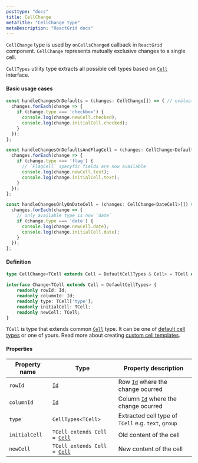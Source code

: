 ```yaml
---
posttype: "docs"
title: CellChange
metaTitle: "CellChange type"
metaDescription: "ReactGrid docs"
---
```


`CellChange` type is used by `onCellsChanged` callback in `ReactGrid` component. `CellChange` represents 
mutually exclusive changes to a single cell.

`CellTypes` utility type extracts all possible cell types based on [`Cell`](/docs/3.0/7-api/0-interfaces/4-cell/) interface.

#### Basic usage cases

```ts
const handleChangesOnDefaults = (changes: CellChange[]) => { // evaluates as `Change<TextCell> | Change<Datecell> | ...`
  changes.forEach(change => {
    if (change.type === 'checkbox') {
      console.log(change.newCell.checked);
      console.log(change.initialCell.checked);
    }
  });
};

const handleChangesOnDefaultsAndFlagCell = (changes: CellChange<DefaultCellTypes | FlagCell>[]) => { // evaluates as `Change<TextCell> | Change<Datecell> | ... | Change<FlagCell>`
  changes.forEach(change => {
    if (change.type === 'flag') {
      // `FlagCell` specyfic fields are now available
      console.log(change.newCell.text);
      console.log(change.initialCell.text);
    }
  });
};

const handleChangesOnlyOnDateCell = (changes: CellChange<DateCell>[]) => { // evaluates as `Change<DateCell>`
  changes.forEach(change => {
    // only available type is now `date`
    if (change.type === 'date') {
      console.log(change.newCell.date);
      console.log(change.initialCell.date);
    }
  });
};
```

#### Definition

```ts
type CellChange<TCell extends Cell = DefaultCellTypes & Cell> = TCell extends Cell ? Change<TCell> : never;

interface Change<TCell extends Cell = DefaultCellTypes> {
    readonly rowId: Id;
    readonly columnId: Id;
    readonly type: TCell['type'];
    readonly initialCell: TCell;
    readonly newCell: TCell;
}
```

`TCell` is type that extends common [`Cell`](/docs/3.0/7-api/0-interfaces/4-cell/) type. 
It can be one of [default cell types](/docs/3.0/7-api/1-types/6-default-cells/) or one of yours. 
Read more about creating [custom cell templates](/docs/3.0/5-create-your-own-cell-template/).

#### Properties

| Property name     | Type                                                                      | Property description      | 
| ------------      | -------------                                                             | --------------------      |
| `rowId`           | [`Id`](/docs/3.0/7-api/1-types/4-id/)                                     | Row [`Id`](/docs/3.0/7-api/1-types/4-id/) where the change ocurred | 
| `columnId`        | [`Id`](/docs/3.0/7-api/1-types/4-id/)                                     | Column [`Id`](/docs/3.0/7-api/1-types/4-id/) where the change ocurred | 
| `type`            | `CellTypes<TCell>`                                                        | Extracted cell type of `TCell` e.g. `text`, `group` | 
| `initialCell`     | `TCell extends Cell = `[`Cell`](/docs/3.0/7-api/0-interfaces/4-cell/)     | Old content of the cell | 
| `newCell`         | `TCell extends Cell = `[`Cell`](/docs/3.0/7-api/0-interfaces/4-cell/)     | New content of the cell | 